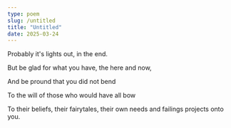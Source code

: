 ```yaml
---
type: poem
slug: /untitled
title: "Untitled"
date: 2025-03-24
---
```


Probably it's lights out, in the end.

But be glad for what you have, the here and now,

And be pround that you did not bend

To the will of those who would have all bow

To their beliefs, their fairytales, their own needs and failings projects onto you.
